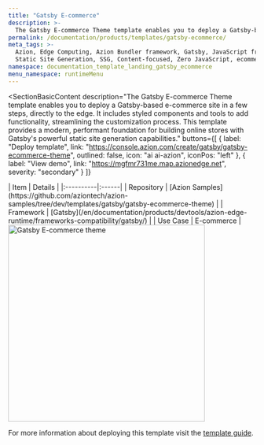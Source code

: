 ```yaml
---
title: "Gatsby E-commerce"
description: >-
  The Gatsby E-commerce Theme template enables you to deploy a Gatsby-based e-commerce site in a few steps, directly to the edge. It includes styled components and tools to add functionality, streamlining the customization process.
permalink: /documentation/products/templates/gatsby-ecommerce/
meta_tags: >-
  Azion, Edge Computing, Azion Bundler framework, Gatsby, JavaScript frameworks,
  Static Site Generation, SSG, Content-focused, Zero JavaScript, ecommerce
namespace: documentation_template_landing_gatsby_ecommerce
menu_namespace: runtimeMenu
---
```



<SectionBasicContent
  description="The Gatsby E-commerce Theme template enables you to deploy a Gatsby-based e-commerce site in a few steps, directly to the edge. It includes styled components and tools to add functionality, streamlining the customization process. This template provides a modern, performant foundation for building online stores with Gatsby's powerful static site generation capabilities."
  buttons={[
    { label: "Deploy template", link: "https://console.azion.com/create/gatsby/gatsby-ecommerce-theme", outlined: false, icon: "ai ai-azion", iconPos: "left" },
    { label: "View demo", link: "https://mgfmr731me.map.azionedge.net", severity: "secondary" }
  ]}
>
  <Fragment slot="content">
    <div style="flex: 1; min-width: 300px;">
      | Item | Details |
      |:----------|:------|
      | Repository | [Azion Samples](https://github.com/aziontech/azion-samples/tree/dev/templates/gatsby/gatsby-ecommerce-theme) |
      | Framework | [Gatsby](/en/documentation/products/devtools/azion-edge-runtime/frameworks-compatibility/gatsby/) |
      | Use Case | E-commerce |
    </div>
    <div style="display: flex; justify-content: center; align-items: center; flex: 1;">
      <img src="/assets/docs/images/uploads/template-showcase/gatsby/gatsby-ecommerce.png" width="400" alt="Gatsby E-commerce theme" style="min-width: 100%; max-width: 100%; height: auto;" />
    </div>
  </Fragment>
</SectionBasicContent>

For more information about deploying this template visit the [template guide](/en/documentation/products/guides/gatsby-ecommerce-theme/).